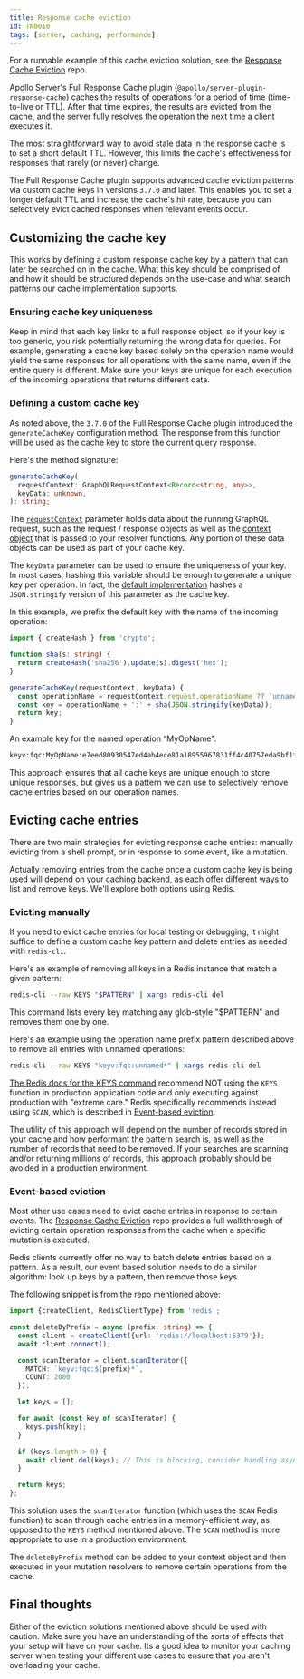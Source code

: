 ```yaml
---
title: Response cache eviction
id: TN0010
tags: [server, caching, performance]
---
```


<Tip>

For a runnable example of this cache eviction solution, see the [Response Cache Eviction](https://github.com/apollosolutions/response-cache-eviction) repo.

</Tip>

Apollo Server's Full Response Cache plugin (`@apollo/server-plugin-response-cache`) caches the results of operations for a period of time (time-to-live or TTL). After that time expires, the results are evicted from the cache, and the server fully resolves the operation the next time a client executes it.

The most straightforward way to avoid stale data in the response cache is to set a short default TTL. However, this limits the cache's effectiveness for responses that rarely (or never) change.

The Full Response Cache plugin supports advanced cache eviction patterns via custom cache keys in versions `3.7.0` and later. This enables you to set a longer default TTL and increase the cache's hit rate, because you can selectively evict cached responses when relevant events occur.

## Customizing the cache key

This works by defining a custom response cache key by a pattern that can later be searched on in the cache. What this key should be comprised of and how it should be structured depends on the use-case and what search patterns our cache implementation supports.

### Ensuring cache key uniqueness

Keep in mind that each key links to a full response object, so if your key is too generic, you risk potentially returning the wrong data for queries. For example, generating a cache key based solely on the operation name would yield the same responses for all operations with the same name, even if the entire query is different. Make sure your keys are unique for each execution of the incoming operations that returns different data.

### Defining a custom cache key

As noted above, the `3.7.0` of the Full Response Cache plugin introduced the `generateCacheKey` configuration method. The response from this function will be used as the cache key to store the current query response.

Here's the method signature:

```typescript
generateCacheKey(
  requestContext: GraphQLRequestContext<Record<string, any>>,
  keyData: unknown,
): string;
```

The [`requestContext`](https://github.com/apollographql/apollo-server/blob/578dc68831d93d5809b78174d6179c10afc8c2ef/packages/server/src/externalTypes/requestPipeline.ts#L38) parameter holds data about the running GraphQL request, such as the request / response objects as well as the [context object](/apollo-server/v3/data/resolvers/#the-context-argument) that is passed to your resolver functions. Any portion of these data objects can be used as part of your cache key.

The `keyData` parameter can be used to ensure the uniqueness of your key. In most cases, hashing this variable should be enough to generate a unique key per operation. In fact, the [default implementation](https://github.com/apollographql/apollo-server/blob/578dc68831d93d5809b78174d6179c10afc8c2ef/packages/plugin-response-cache/src/ApolloServerPluginResponseCache.ts#L182) hashes a `JSON.stringify` version of this parameter as the cache key.

In this example, we prefix the default key with the name of the incoming operation:

```typescript
import { createHash } from 'crypto';

function sha(s: string) {
  return createHash('sha256').update(s).digest('hex');
}

generateCacheKey(requestContext, keyData) {
  const operationName = requestContext.request.operationName ?? 'unnamed';
  const key = operationName + ':' + sha(JSON.stringify(keyData));
  return key;
}
```

An example key for the named operation “MyOpName”:

```bash showLineNumbers=false
keyv:fqc:MyOpName:e7eed80930547ed4ab4ece81a18955967831ff4c40757eda9bf1f0de84e042f8
```

This approach ensures that all cache keys are unique enough to store unique responses, but gives us a pattern we can use to selectively remove cache entries based on our operation names.

## Evicting cache entries

There are two main strategies for evicting response cache entries: manually evicting from a shell prompt, or in response to some event, like a mutation.

Actually removing entries from the cache once a custom cache key is being used will depend on your caching backend, as each offer different ways to list and remove keys. We'll explore both options using Redis.

### Evicting manually

If you need to evict cache entries for local testing or debugging, it might suffice to define a custom cache key pattern and delete entries as needed with `redis-cli`.

Here's an example of removing all keys in a Redis instance that match a given pattern:

```bash showLineNumbers=false
redis-cli --raw KEYS "$PATTERN" | xargs redis-cli del
```

This command lists every key matching any glob-style "$PATTERN" and removes them one by one.

Here's an example using the operation name prefix pattern described above to remove all entries with unnamed operations:

```bash showLineNumbers=false
redis-cli --raw KEYS "keyv:fqc:unnamed*" | xargs redis-cli del
```

[The Redis docs for the KEYS command](https://redis.io/commands/keys/) recommend NOT using the `KEYS` function in production application code and only executing against production with "extreme care." Redis specifically recommends instead using `SCAN`, which is described in [Event-based eviction](#event-based-eviction).

The utility of this approach will depend on the number of records stored in your cache and how performant the pattern search is, as well as the number of records that need to be removed. If your searches are scanning and/or returning millions of records, this approach probably should be avoided in a production environment.

### Event-based eviction

Most other use cases need to evict cache entries in response to certain events. The [Response Cache Eviction](https://github.com/apollosolutions/response-cache-eviction) repo provides a full walkthrough of evicting certain operation responses from the cache when a specific mutation is executed.

Redis clients currently offer no way to batch delete entries based on a pattern. As a result, our event based solution needs to do a similar algorithm: look up keys by a pattern, then remove those keys.

The following snippet is from [the repo mentioned above](https://github.com/apollosolutions/response-cache-eviction):

```ts
import {createClient, RedisClientType} from 'redis';

const deleteByPrefix = async (prefix: string) => {
  const client = createClient({url: 'redis://localhost:6379'});
  await client.connect();

  const scanIterator = client.scanIterator({
    MATCH: `keyv:fqc:${prefix}*`,
    COUNT: 2000
  });

  let keys = [];

  for await (const key of scanIterator) {
    keys.push(key);
  }

  if (keys.length > 0) {
    await client.del(keys); // This is blocking, consider handling async in production if the number of keys is large
  }

  return keys;
};
```

This solution uses the `scanIterator` function (which uses the `SCAN` Redis function) to scan through cache entries in a memory-efficient way, as opposed to the `KEYS` method mentioned above. The `SCAN` method is more appropriate to use in a production environment.

The `deleteByPrefix` method can be added to your context object and then executed in your mutation resolvers to remove certain operations from the cache.

## Final thoughts

Either of the eviction solutions mentioned above should be used with caution. Make sure you have an understanding of the sorts of effects that your setup will have on your cache. Its a good idea to monitor your caching server when testing your different use cases to ensure that you aren't overloading your cache.
